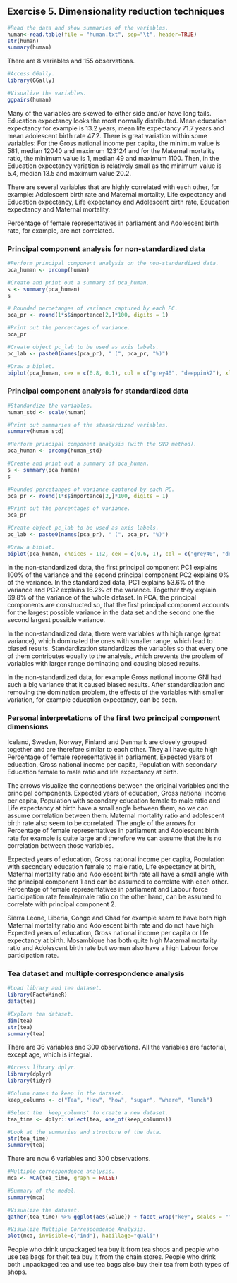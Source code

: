 Exercise 5. Dimensionality reduction techniques
---
```r
#Read the data and show summaries of the variables.
human<-read.table(file = "human.txt", sep="\t", header=TRUE)
str(human)
summary(human)
```

There are 8 variables and 155 observations.


```r
#Access GGally.
library(GGally)

#Visualize the variables.
ggpairs(human)
```

Many of the variables are skewed to either side and/or have long tails. Education expectancy looks the most normally distributed.
Mean education expectancy for example is 13.2 years, mean life expectancy 71.7 years and mean adolescent birth rate 47.2. 
There is great variation within some variables: For the Gross national income per capita, the minimum value is 581, median 12040 and maximum 123124 and for the Maternal mortality ratio, the minimum value is 1, median 49 and maximum 1100. Then, in the Education expectancy variation is relatively small as the minimum value is 5.4, median 13.5 and maximum value 20.2.

There are several variables that are highly correlated with each other, for example:
Adolescent birth rate and Maternal mortality,
Life expectancy and Education expectancy,
Life expectancy and Adolescent birth rate,
Education expectancy and Maternal mortality.

Percentage of female representatives in parliament and Adolescent birth rate, for example, are not correlated.


### Principal component analysis for non-standardized data

```r
#Perform principal component analysis on the non-standardized data.
pca_human <- prcomp(human)
```


```r
#Create and print out a summary of pca_human.
s <- summary(pca_human)
s
```


```r
# Rounded percetanges of variance captured by each PC.
pca_pr <- round(1*s$importance[2,]*100, digits = 1) 
```


```r
#Print out the percentages of variance.
pca_pr
```


```r
#Create object pc_lab to be used as axis labels.
pc_lab <- paste0(names(pca_pr), " (", pca_pr, "%)") 
```


```r
#Draw a biplot.
biplot(pca_human, cex = c(0.8, 0.1), col = c("grey40", "deeppink2"), xlab = pc_lab[1], ylab = pc_lab[2])
```


### Principal component analysis for standardized data

```r
#Standardize the variables.
human_std <- scale(human)
```


```r
#Print out summaries of the standardized variables.
summary(human_std)
```


```r
#Perform principal component analysis (with the SVD method).
pca_human <- prcomp(human_std)
```


```r
#Create and print out a summary of pca_human.
s <- summary(pca_human)
s
```


```r
#Rounded percetanges of variance captured by each PC.
pca_pr <- round(1*s$importance[2,]*100, digits = 1)
```

 
```r
#Print out the percentages of variance.
pca_pr
```


```r
#Create object pc_lab to be used as axis labels.
pc_lab <- paste0(names(pca_pr), " (", pca_pr, "%)") 
```


```r
#Draw a biplot.
biplot(pca_human, choices = 1:2, cex = c(0.6, 1), col = c("grey40", "deeppink2"), xlab = pc_lab[1], ylab = pc_lab[2])
```


In the non-standardized data, the first principal component PC1 explains 100% of the variance and the second principal component PC2 explains 0% of the variance. In the standardized data, PC1 explains 53.6% of the variance and PC2 explains 16.2% of the variance. Together they explain 69.8% of the variance of the whole dataset.
In PCA, the principal components are constructed so, that the first principal component accounts for the largest possible variance in the data set and the second one the second largest possible variance.

In the non-standardized data, there were variables with high range (great variance), which dominated the ones with smaller range, which lead to biased results. Standardization standardizes the variables so that every one of them contributes equally to the analysis, which prevents the problem of variables with larger range dominating and causing biased results.

In the non-standardized data, for example Gross national income GNI had such a big variance that it caused biased results. After standardization and removing the domination problem, the effects of the variables with smaller variation, for example education expectancy, can be seen.



### Personal interpretations of the first two principal component dimensions

Iceland, Sweden, Norway, Finland and Denmark are closely grouped together and are therefore similar to each other.
They all have quite high Percentage of female representatives in parliament, Expected years of education, Gross national income per capita, Population with secondary Education female to male ratio and life expectancy at birth. 

The arrows visualize the connections between the original variables and the principal components.
Expected years of education, Gross national income per capita, Population with secondary education female to male ratio and Life expectancy at birth have a small angle between them, so we can assume correlation between them. Maternal mortality ratio and adolescent birth rate also seem to be correlated.
The angle of the arrows for Percentage of female representatives in parliament and Adolescent birth rate for example is quite large and therefore we can assume that the is no correlation between those variables.

Expected years of education, Gross national income per capita, Population with secondary education female to male ratio, Life expectancy at birth, Maternal mortality ratio and Adolescent birth rate all have a small angle with the principal component 1 and can be assumed to correlate with each other.
Percentage of female representatives in parliament and Labour force participation rate female/male ratio on the other hand, can be assumed to correlate with principal component 2.

Sierra Leone, Liberia, Congo and Chad for example seem to have both high Maternal mortality ratio and Adolescent birth rate and do not have high Expected years of education, Gross national income per capita or life expectancy at birth. Mosambique has both quite high Maternal mortality ratio and Adolescent birth rate but women also have a high Labour force participation rate.



### Tea dataset and multiple correspondence analysis


```r
#Load library and tea dataset.
library(FactoMineR)
data(tea)
```


```r
#Explore tea dataset.
dim(tea)
str(tea)
summary(tea)
```

There are 36 variables and 300 observations. All the variables are factorial, except age, which is integral.


```r
#Access library dplyr.
library(dplyr)
library(tidyr)

#Column names to keep in the dataset.
keep_columns <- c("Tea", "How", "how", "sugar", "where", "lunch")

#Select the 'keep_columns' to create a new dataset.
tea_time <- dplyr::select(tea, one_of(keep_columns))

#Look at the summaries and structure of the data.
str(tea_time)
summary(tea)
```

There are now 6 variables and 300 observations. 

```r
#Multiple correspondence analysis.
mca <- MCA(tea_time, graph = FALSE)

#Summary of the model.
summary(mca)
```

```r
#Visualize the dataset.
gather(tea_time) %>% ggplot(aes(value)) + facet_wrap("key", scales = "free") + geom_bar() + theme(axis.text.x = element_text(angle = 45, hjust = 1, size = 8))

#Visualize Multiple Correspondence Analysis.
plot(mca, invisible=c("ind"), habillage="quali")
```

People who drink unpackaged tea buy it from tea shops and people who use tea bags for theit tea buy it from the chain stores. People who drink both unpackaged tea and use tea bags also buy their tea from both types of shops.





